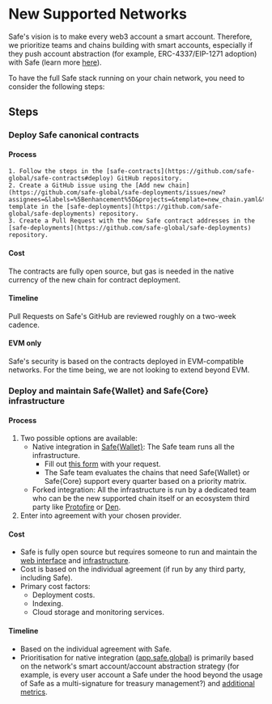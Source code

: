 
# New Supported Networks

Safe's vision is to make every web3 account a smart account. Therefore, we prioritize teams and chains building with smart accounts, especially if they push account abstraction (for example, ERC-4337/EIP-1271 adoption) with Safe (learn more [here](https://docs.safe.global/home/4337-safe)).

To have the full Safe stack running on your chain network, you need to consider the following steps:

## Steps

<Steps>

  ### Deploy Safe canonical contracts

  #### Process

    1. Follow the steps in the [safe-contracts](https://github.com/safe-global/safe-contracts#deploy) GitHub repository.
    2. Create a GitHub issue using the [Add new chain](https://github.com/safe-global/safe-deployments/issues/new?assignees=&labels=%5Benhancement%5D&projects=&template=new_chain.yaml&title=%5BNew+chain%5D%3A+) template in the [safe-deployments](https://github.com/safe-global/safe-deployments) repository.
    3. Create a Pull Request with the new Safe contract addresses in the [safe-deployments](https://github.com/safe-global/safe-deployments) repository.

  #### Cost

  The contracts are fully open source, but gas is needed in the native currency of the new chain for contract deployment.

  #### Timeline

  Pull Requests on Safe's GitHub are reviewed roughly on a two-week cadence.

  #### EVM only

  Safe's security is based on the contracts deployed in EVM-compatible networks. For the time being, we are not looking to extend beyond EVM.

  ### Deploy and maintain Safe\{Wallet\} and Safe\{Core\} infrastructure

  #### Process

  1. Two possible options are available:
      - Native integration in [Safe\{Wallet\}](https://app.safe.global): The Safe team runs all the infrastructure.
        - Fill out [this form](https://noteforms.com/forms/request-safe-ui-and-infra-support-4weugt) with your request.
        - The Safe team evaluates the chains that need Safe\{Wallet\} or Safe\{Core\} support every quarter based on a priority matrix.
      - Forked integration: All the infrastructure is run by a dedicated team who can be the new supported chain itself or an ecosystem third party like [Protofire](https://protofire.io) or [Den](https://www.onchainden.com).
  2. Enter into agreement with your chosen provider.

  #### Cost

  - Safe is fully open source but requires someone to run and maintain the [web interface](https://github.com/safe-global/safe-wallet-web) and [infrastructure](https://github.com/safe-global/safe-infrastructure/blob/main/docs/running_production.md).
  - Cost is based on the individual agreement (if run by any third party, including Safe).
  - Primary cost factors:
    - Deployment costs.
    - Indexing.
    - Cloud storage and monitoring services.

  #### Timeline

  - Based on the individual agreement with Safe.
  - Prioritisation for native integration ([app.safe.global](https://app.safe.global)) is primarily based on the network's smart account/account abstraction strategy (for example, is every user account a Safe under the hood beyond the usage of Safe as a multi-signature for treasury management?) and [additional metrics](https://noteforms.com/forms/request-safe-ui-and-infra-support-4weugt).

</Steps>
